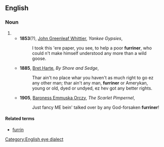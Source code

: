 ==English==

===Noun===
{{en-noun}}

# {{form of|dialectal [[variant]]|foreigner}}
#* '''1853'''(?), [[w:John Greenleaf Whittier|John Greenleaf Whittier]], ''Yankee Gypsies'',
#*: I took this 'ere paper, you see, to help a poor '''furriner''', who could n't make himself understood any more than a wild goose.
#* '''1885''', [[w:Bret Harte| Bret Harte]], ''By Shore and Sedge'',
#*: Thar ain't no place whar you haven't as much right to go ez any other man; thar ain't any man, '''furriner''' or Amerykan, young or old, dyed or undyed, ez hev got any better rights.
#* '''1905''', [[w:Emma Orczy|Baroness Emmuska Orczy]], ''The Scarlet Pimpernel'',
#*: Just fancy ME bein' talked over by any God-forsaken '''furriner'''!

====Related terms====
* [[furrin]]

[[Category:English eye dialect]]